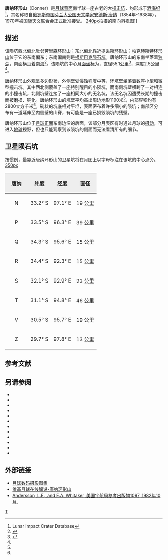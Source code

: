 {{lunar crater data|
 image=Donner LROC.jpg|
 caption=[[月球勘测轨道器|月球勘测轨道器]]拍摄的唐纳环形山(图中)|
 latitude=31.35|
 N_or_S=S|
 longitude=97.99|
 E_or_W=E|
 diameter=55.1公里|
 depth=2.5公里|
 colong=263|
 eponym=[[安德斯·唐纳|安德斯·唐纳]]}}
'''唐纳环形山'''（Donner）是[[月球背面|月球背面]]南半球一座古老的大[[撞击坑|撞击坑]]，约形成于[[酒海纪|酒海纪]]<ref name=LICD>Lunar Impact Crater Database</ref>，其名称取自[[俄罗斯帝国|俄罗斯帝国]][[芬兰大公国|芬兰大公国]][[天文学家|天文学家]][[安德斯·唐纳|安德斯·唐纳]]（1854年-1938年），1970年被[[国际天文联合会|国际天文联合会]]正式批准接受。 
[[image:Donner_crater_AS15-M-2500.jpg|240px]]拍摄的南向斜视图]]
==描述==
该陨坑西北偏北毗邻[[劳里森环形山|劳里森环形山]]；东北偏北靠近[[提丢斯环形山|提丢斯环形山]]；[[帕克赫斯特环形山|帕克赫斯特环形山]]位于它的东南偏东；东南偏南则是[[根斯巴克陨石坑|根斯巴克陨石坑]]。唐纳环形山的东南坐落着[[独湖|独湖]]，南面横亘着[[南海_(月球)|南海]]<ref>{{Cite web |url=http://planetarynames.wr.usgs.gov/images/Lunar/lac_100_lo.pdf |title=.pdf Crater Donner on LAC-100 map |accessdate=2016-08-06 |archive-date=2012-05-05 |archive-url=https://www.webcitation.org/67RRmFmgW?url=http://planetarynames.wr.usgs.gov/images/Lunar/lac_100_lo.pdf |dead-url=no }}</ref>。该陨坑的中心[[月面坐标|月面坐标]]为{{Coord|31.35|S|97.99|E|globe:Moon|nogoogle=1|noosm=1}}，直径55.1公里<ref name="IAU">{{Cite web |url=http://planetarynames.wr.usgs.gov/Feature/1577 |title=Directory of the International Astronomical Union |accessdate=2016-08-06 |archive-date=2018-03-01 |archive-url=https://web.archive.org/web/20180301164322/https://planetarynames.wr.usgs.gov/Feature/1577 |dead-url=no }}</ref>，深度2.5公里<ref name="LICD"/>。

唐纳环形山外观呈多边形状，外侧壁受侵蚀程度中等，环坑壁坐落着数座小型和微型撞击坑。其中西北侧覆盖了一座特别醒目的小陨坑，而南侧坑壁横跨了一对相连的小撞击坑，北侧坑壁连接了一座相同大小的无名坑，该无名坑因遭受长期的撞击而被磨损、钝化。唐纳环形山的坑壁平均高出周边地形1190米<ref name="LICD"/>，内部容积约有2800立方千米<ref name="LICD"/>。碗状的坑底相对平坦，表面密布着许多细小的陨坑；南部区分布有一道延伸至内侧壁的山脊，有可能是一座已损毁陨坑的残壁。

唐纳环形山位于[[月球正面|月球正面]]东南边沿的后面，该部分月表区有时通过月球的[[天平动|摄动]]，可进入[[地球|地球]]视野，但也只能观察到该陨坑的侧面而无法看清所有的细节。

==卫星陨石坑==
按惯例，最靠近唐纳环形山的卫星坑将在月图上以字母标注在该坑的中心点旁。
[[image:Donner_sattelite_craters_map.jpg|350px]]

{| class="wikitable"
!width="25%" style="background:#eeeeee;" |唐纳
!width="25%" style="background:#eeeeee;" |纬度
!width="25%" style="background:#eeeeee;" |经度
!width="25%" style="background:#eeeeee;" |直径
|-
|align="center"|N
|align="center"|33.2° S
|align="center"|97.1° E
|align="center"|19 公里
|-
|align="center"|P
|align="center"|33.5° S
|align="center"|96.3° E
|align="center"|39 公里
|-
|align="center"|Q
|align="center"|34.3° S
|align="center"|95.6° E
|align="center"|15 公里
|-
|align="center"|R
|align="center"|34.4° S
|align="center"|92.3° E
|align="center"|15 公里
|-
|align="center"|S
|align="center"|32.1° S
|align="center"|92.9° E
|align="center"|23 公里
|-
|align="center"|T
|align="center"|31.1° S
|align="center"|94.8° E
|align="center"|46 公里
|-
|align="center"|V
|align="center"|30.5° S
|align="center"|95.7° E
|align="center"|19 公里
|-
|align="center"|Z
|align="center"|29.7° S
|align="center"|97.8° E
|align="center"|13 公里
|}{{clear}}

==参考文献==
{{Reflist}}

==另请参阅==
{{refbegin}}
* {{cite book
  | last1 = Andersson
  | first1 = L. E.
  | last2 = Whitaker
  | first2 = E. A.
  | authorlink2 = Ewen Whitaker
  | date = 1982
  | title = [[NASA|NASA]] Catalogue of Lunar Nomenclature
  | publisher = NASA RP-1097
  | ref = harv
  }}
* {{cite web
  | last = Blue
  | first = Jennifer
  | date = July 25, 2007
  | title = Gazetteer of Planetary Nomenclature
  | publisher = [[United_States_Geological_Survey|USGS]]
  | url = http://planetarynames.wr.usgs.gov/
  | accessdate = 2007-08-05
  | ref = harv
  | archive-date = 2012-04-08
  | archive-url = https://www.webcitation.org/66mXDr4G9?url=http://planetarynames.wr.usgs.gov/
  | dead-url = no
  }}
* {{cite book
  | last1 = Bussey
  | first1 = B.
  | authorlink1 = Ben Bussey
  | last2 = Spudis
  | first2 = P.
  | authorlink2 = Paul Spudis
  | date = 2004
  | title = The Clementine Atlas of the Moon
  | publisher = Cambridge University Press
  | location = New York
  | isbn = 978-0-521-81528-4
  | ref = harv
  }}
* {{cite book
  | last1 = Cocks
  | first1 = Elijah E.
  | last2 = Cocks
  | first2 = Josiah C.
  | date = 1995
  | title = Who's Who on the Moon: A Biographical Dictionary of Lunar Nomenclature
  | url = https://archive.org/details/isbn_9780936389271
  | publisher = Tudor Publishers
  | isbn = 978-0-936389-27-1
  | ref = harv
  }}
* {{cite web
  | last = McDowell
  | first = Jonathan
  | date = July 15, 2007
  | url = http://host.planet4589.org/astro/lunar/
  | title = Lunar Nomenclature
  | publisher = Jonathan's Space Report
  | accessdate = 2007-10-24
  | ref = harv
  | archive-date = 2012-05-26
  | archive-url = https://www.webcitation.org/67wcYNfK3?url=http://host.planet4589.org/astro/lunar/
  | dead-url = no
  }}
* {{cite journal| last1 = Menzel| first1 = D. H.| last2 = Minnaert| first2 = M.| last3 = Levin| first3 = B.| last4 = Dollfus| first4 = A.| last5 = Bell| first5 = B.| title = Report on Lunar Nomenclature by the Working Group of Commission 17 of the IAU| doi = 10.1007/BF00171763| journal = Space Science Reviews| volume = 12| issue = 2| pages = 136–186| date = 1971| bibcode = 1971SSRv...12..136M| ref = harv}}
* {{cite book
  | first = Patrick
  | last = Moore
  | authorlink = Patrick Moore
  | date = 2001
  | title = On the Moon
  | url = https://archive.org/details/patrickmooreonmo00patr
  | publisher = Sterling Publishing Co.
  | isbn = 978-0-304-35469-6
  | ref = harv
  }}
* {{cite book
  | first = Fred W.
  | last = Price
  | date = 1988
  | title = The Moon Observer's Handbook
  | publisher = Cambridge University Press
  | isbn = 978-0-521-33500-3
  | ref = harv
  }}
* {{cite book
  | last = Rükl
  | first = Antonín
  | authorlink = Antonín Rükl
  | date = 1990
  | title = Atlas of the Moon
  | publisher = Kalmbach Books
  | isbn = 978-0-913135-17-4
  | ref = harv
  }}
* {{cite book
  | last = Webb
  | first = Rev. T. W.
  | authorlink = Thomas William Webb
  | date = 1962
  | title = Celestial Objects for Common Telescopes
  | url = https://archive.org/details/celestialobjects00webb
  | edition = 6th revised
  | publisher = Dover
  | isbn = 978-0-486-20917-3
  | ref = harv
  }}
* {{cite book
  | first = Ewen A.
  | last = Whitaker
  | authorlink = Ewen Whitaker
  | date = 1999
  | title = Mapping and Naming the Moon
  | publisher = Cambridge University Press
  | isbn = 978-0-521-62248-6
  | ref = harv
  }}
* {{cite book
  | first = Peter T.
  | last = Wlasuk
  | date = 2000
  | title = Observing the Moon
  | publisher = Springer
  | isbn = 978-1-85233-193-1
  | ref = harv
 }}
{{refend}}

==外部链接==
*[http://www.lpi.usra.edu/resources/lunar_orbiter/bin/srch_nam.shtml?Donner%7C0 月球数码摄影图集]{{Wayback|url=http://www.lpi.usra.edu/resources/lunar_orbiter/bin/srch_nam.shtml?Donner%7C0 |date=20201201104709 }}
*[http://the-moon.wikispaces.com/Donner 维基月球在线解说-唐纳环形山]{{Wayback|url=http://the-moon.wikispaces.com/Donner |date=20180530152108 }}
*[http://planet4589.org/astro/lunar/RP-1097.pdf Andersson, L.E., and E.A. Whitaker, 美国宇航局参考出版物1097, 1982年10月.]{{Wayback|url=http://planet4589.org/astro/lunar/RP-1097.pdf |date=20141006125838 }}

[[Category:月球环形山|T]]
{{月球環形山 (C-F)}}